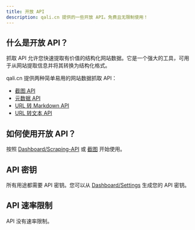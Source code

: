 ```yaml
---
title: 开放 API
description: qali.cn 提供的一些开放 API。免费且无限制使用！
---
```


## 什么是开放 API？

抓取 API 允许您快速提取有价值的结构化网站数据。它是一个强大的工具，可用于从网站提取信息并将其转换为结构化格式。

qali.cn 提供两种简单易用的网站数据抓取 API：

- [截图 API](/docs/open-api/screenshot)
- [元数据 API](/docs/open-api/meta-info)
- [URL 转 Markdown API](/docs/open-api/markdown)
- [URL 转文本 API](/docs/open-api/text)

## 如何使用开放 API？

按照 [Dashboard/Scraping-API](/dashboard/scrape) 或 [截图](/docs/open-api/screenshot) 开始使用。

## API 密钥

所有用途都需要 API 密钥。您可以从 [Dashboard/Settings](/dashboard/settings) 生成您的 API 密钥。

## API 速率限制

API 没有速率限制。




